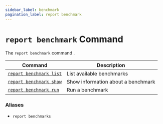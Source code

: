 ```yaml
---
sidebar_label: benchmark
pagination_label: report benchmark
---
```


# `report benchmark` Command

The `report benchmark` command .

| Command                               | Description                        |
| ------------------------------------- | ---------------------------------- |
| [`report benchmark list`](./list.mdx) | List available benchmarks          |
| [`report benchmark show`](./show.mdx) | Show information about a benchmark |
| [`report benchmark run`](./run.mdx)   | Run a benchmark                    |

### Aliases

- `report benchmarks`
